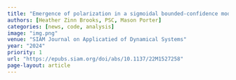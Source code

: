 ```yaml
---
title: "Emergence of polarization in a sigmoidal bounded-confidence model of opinion dynamics"
authors: [Heather Zinn Brooks, PSC, Mason Porter]
categories: [news, code, analysis]
image: "img.png"
venue: "SIAM Journal on Applicatied of Dynamical Systems"
year: "2024"
priority: 1
url: "https://epubs.siam.org/doi/abs/10.1137/22M1527258"
page-layout: article 
---
```





